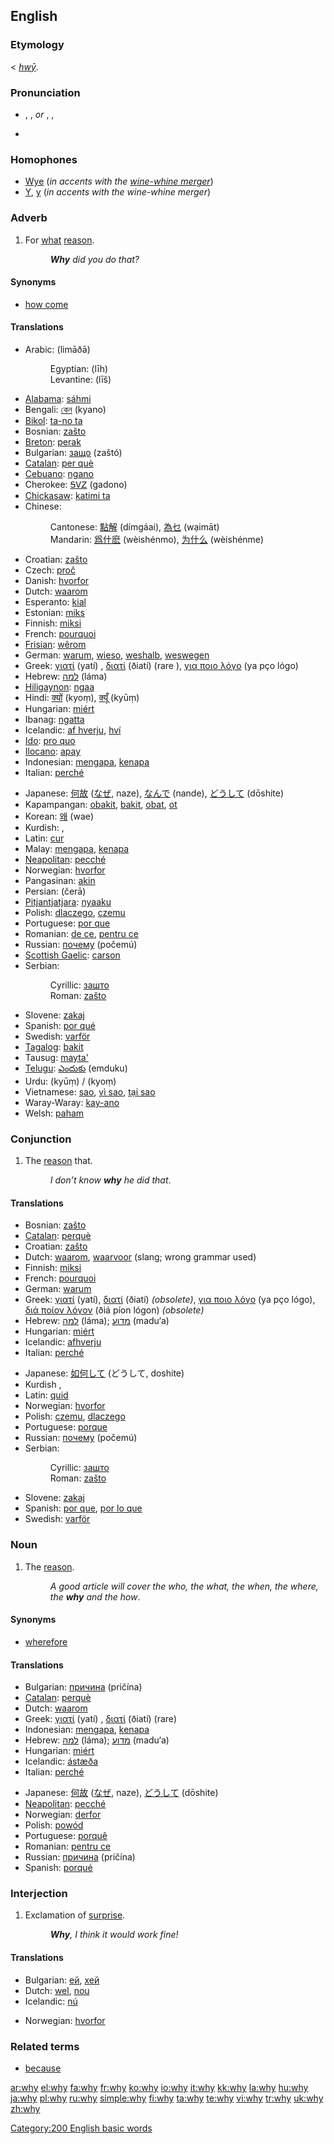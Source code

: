 {{wikipedia}}
==English==

{{rank|call|speak|land|356|why|women|cried|general}}

===Etymology===
{{ME.}} < {{OE.}} ''[[hwy|hwȳ]]''.

===Pronunciation===
*{{AHD|wī}}, {{IPA|/waɪ/}}, {{SAMPA|/waI/}} ''or'' {{AHD|hwī}}, {{IPA|/ʍaɪ/}}, {{SAMPA|/WaI/}}
*{{audio|en-us-why.ogg|Audio (US)}}
*:{{rhymes|aɪ}}

===Homophones===
*[[w:Wye|Wye]] (''in accents with the [[wine-whine merger]]'')
*[[Y]], [[y]] (''in accents with the wine-whine merger'')

===Adverb===
{{en-adv|-}}

# For [[what]] [[reason]].
#:'''''Why''' did you do that?''

====Synonyms====
*[[how come]]

====Translations====
{{trans-top|for what reason}}
*Arabic: {{Arab|[[لماذا]]}} (limāðā)
*:Egyptian: {{Arab|[[ليه]]}} (līh)
*:Levantine: {{Arab|[[ليش]]}} (līš)
*[[Alabama]]: [[sáhmi]]
*Bengali: [[কেন]] (kyano)
*[[Bikol]]: [[ta-no ta]]
*Bosnian: [[zašto]]
*[[Breton]]: [[perak]]
*Bulgarian: [[защо]] (zaštó)
*[[Catalan]]: [[per què]]
*[[Cebuano]]: [[ngano]]
*Cherokee: [[ᎦᏙᏃ]] (gadono)
*[[Chickasaw]]: [[katimi ta]]
*Chinese:
*:Cantonese: [[點解]] (dímgáai), [[為乜]] (wạimāt)
*:Mandarin: [[爲什麽]] (wèishénmo), [[为什么]] (wèishénme)
*Croatian: [[zašto]]
*Czech: [[proč]]
*Danish: [[hvorfor]]
*Dutch: [[waarom]]
*Esperanto: [[kial]]
*Estonian: [[miks]]
*Finnish: [[miksi]]
*French: [[pourquoi]]
*[[Frisian]]: [[wêrom]]
*German: [[warum]], [[wieso]], [[weshalb]], [[weswegen]]
*Greek: [[γιατί]] (yatí)<!-- (means "why" and "because", but as a neuter noun means "cause" and "reason" ... THIS sort of usage and gram. info belongs on the relevant page, not here)-->, [[διατί]] (ðiatí) (rare<!-- : means only "why"-->), [[για ποιο λόγο]] (ya pço lógo)<!-- (means "for what reason" and it's used a lot)-->
*Hebrew: [[למה]] (láma)
*[[Hiligaynon]]: [[ngaa]]
*Hindi: [[क्यों]] (kyoṃ), [[क्यूँ]] (kyūṃ)
*Hungarian: [[miért]]
*Ibanag: [[ngatta]]
*Icelandic: [[af hverju]], [[hví]] {{italbrac|dated}}
*[[Ido]]: [[pro quo]]
*[[Ilocano]]: [[apay]]
*Indonesian: [[mengapa]], [[kenapa]]
*Italian: [[perché]]
{{trans-mid}}
*Japanese: [[何故]] ([[なぜ]], naze), [[なんで]] (nande), [[どうして]] (dōshite)
*Kapampangan: [[obakit]], [[bakit]], [[obat]], [[ot]]
*Korean: [[왜]] (wae)
*Kurdish: {{KUchar|[[بۆ]]}}, {{KUchar|[[له‌به‌ر چی]]}}
*Latin: [[cur]]
*Malay: [[mengapa]], [[kenapa]]
*[[Neapolitan]]: [[pecché]]
*Norwegian: [[hvorfor]]
*Pangasinan: [[akin]]
*Persian: {{fa-Arab|[[چرا]]}} (čerā)
*[[Pitjantjatjara]]: [[nyaaku]]
*Polish: [[dlaczego]], [[czemu]]
*Portuguese: [[por que]]
*Romanian: [[de ce]], [[pentru ce]]
*Russian: [[почему]] (počemú)
*[[Scottish Gaelic]]: [[carson]]
*Serbian:
*:Cyrillic: [[зашто]]
*:Roman: [[zašto]]
*Slovene: [[zakaj]]
*Spanish: [[por qué]]
*Swedish: [[varför]]
*[[Tagalog]]: [[bakit]]
*Tausug: [[mayta']]
*[[Telugu]]: [[ఎందుకు]] (emduku)
*Urdu: {{ur-Arab|[[کیوں]]}} (kyūṃ) / (kyoṃ)
*Vietnamese: [[sao]], [[vì sao]], [[tại sao]]
*Waray-Waray: [[kay-ano]]
*Welsh: [[paham]]
{{trans-bottom}}

===Conjunction===
{{en-conj}}

# The [[reason]] that.
#:''I don’t know '''why''' he did that''.

====Translations====
{{trans-top|the reason that}}
*Bosnian: [[zašto]]
*[[Catalan]]: [[perquè]]
*Croatian: [[zašto]]
*Dutch: [[waarom]], [[waarvoor]] (slang; wrong grammar used)
*Finnish: [[miksi]]
*French: [[pourquoi]]
*German: [[warum]]
*Greek: [[γιατί]] (yatí), [[διατί]] (ðiatí) ''(obsolete)'', [[για ποιο λόγο]] (ya pço lógo), [[διά ποίον λόγον]] (ðiá píon lógon) ''(obsolete)''
*Hebrew: [[למה]] (láma); [[מדוע]] (madu‘a)
*Hungarian: [[miért]]
*Icelandic: [[afhverju]]
*Italian: [[perché]]
{{trans-mid}}
*Japanese: [[如何して]] (どうして, doshite)
*Kurdish {{KUchar|[[بۆ]]}}, {{KUchar|[[له‌به‌ر چی]]}}
*Latin: [[quid#Latin|quid]]
*Norwegian: [[hvorfor]]
*Polish: [[czemu]], [[dlaczego]]
*Portuguese: [[porque]]
*Russian: [[почему]] (počemú)
*Serbian:
*:Cyrillic: [[зашто]]
*:Roman: [[zašto]]
*Slovene: [[zakaj]]
*Spanish: [[por que]], [[por lo que]]
*Swedish: [[varför]]
{{trans-bottom}}

===Noun===
{{en-noun}}

# The [[reason]].
#:''A good article will cover the who, the what, the when, the where, the '''why''' and the how''.

====Synonyms====
*[[wherefore]]

====Translations====
{{trans-top|the reason}}
*Bulgarian: [[причина]] (pričína) {{f}}
*[[Catalan]]: [[perquè]]
*Dutch: [[waarom]] {{n}}
*Greek: [[γιατί]] (yatí) {{n}}, [[διατί]] (ðiatí) (rare) {{n}}
*Indonesian: [[mengapa]], [[kenapa]]
*Hebrew: [[למה]] (láma); [[מדוע]] (madu‘a)
*Hungarian: [[miért]]
*Icelandic: [[ástæða]]
*Italian: [[perché]]
{{trans-mid}}
*Japanese: [[何故]] ([[なぜ]], naze), [[どうして]] (dōshite)
*[[Neapolitan]]: [[pecché]]
*Norwegian: [[derfor]]
*Polish: [[powód]]
*Portuguese: [[porquê]]
*Romanian: [[pentru ce]]
*Russian: [[причина]] (pričína) {{f}}
*Spanish: [[porqué]] {{m}}
{{trans-bottom}}

===Interjection===
{{en-intj}}

# Exclamation of [[surprise]].
#:'''''Why''', I think it would work fine!''

====Translations====
{{trans-top|exclamation of surprise}}
*Bulgarian: [[ей]], [[хей]]
*Dutch: [[wel]], [[nou]]
*Icelandic: [[nú]]
{{trans-mid}}
*Norwegian: [[hvorfor]]
{{trans-bottom}}

===Related terms===
*[[because]]

[[Category:200 English basic words]]

[[ar:why]]
[[el:why]]
[[fa:why]]
[[fr:why]]
[[ko:why]]
[[io:why]]
[[it:why]]
[[kk:why]]
[[la:why]]
[[hu:why]]
[[ja:why]]
[[pl:why]]
[[ru:why]]
[[simple:why]]
[[fi:why]]
[[ta:why]]
[[te:why]]
[[vi:why]]
[[tr:why]]
[[uk:why]]
[[zh:why]]